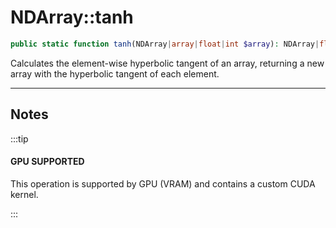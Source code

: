 
# NDArray::tanh

```php
public static function tanh(NDArray|array|float|int $array): NDArray|float|int;
```
Calculates the element-wise hyperbolic tangent of an array,
returning a new array with the hyperbolic tangent of each element.

---

## Notes

:::tip

#### GPU SUPPORTED
This operation is supported by GPU (VRAM) and contains a custom CUDA kernel.

:::
